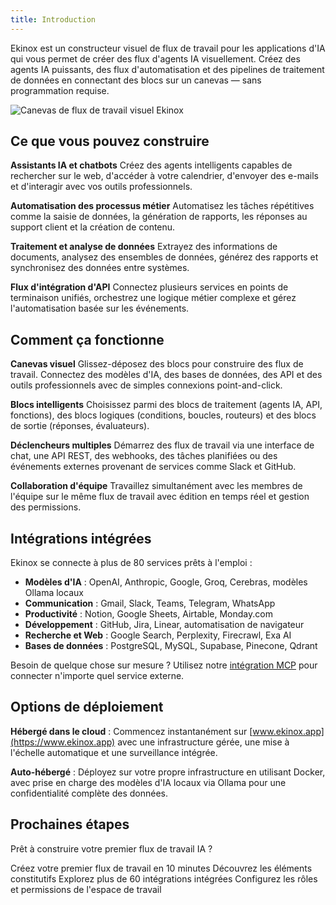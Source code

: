 ```yaml
---
title: Introduction
---
```



Ekinox est un constructeur visuel de flux de travail pour les applications d'IA qui vous permet de créer des flux d'agents IA visuellement. Créez des agents IA puissants, des flux d'automatisation et des pipelines de traitement de données en connectant des blocs sur un canevas — sans programmation requise.

<div className="flex justify-center">
  <Image
    src="/static/introduction.png"
    alt="Canevas de flux de travail visuel Ekinox"
    width={700}
    height={450}
    className="my-6"
  />
</div>

## Ce que vous pouvez construire

**Assistants IA et chatbots**
Créez des agents intelligents capables de rechercher sur le web, d'accéder à votre calendrier, d'envoyer des e-mails et d'interagir avec vos outils professionnels.

**Automatisation des processus métier**
Automatisez les tâches répétitives comme la saisie de données, la génération de rapports, les réponses au support client et la création de contenu.

**Traitement et analyse de données**
Extrayez des informations de documents, analysez des ensembles de données, générez des rapports et synchronisez des données entre systèmes.

**Flux d'intégration d'API**
Connectez plusieurs services en points de terminaison unifiés, orchestrez une logique métier complexe et gérez l'automatisation basée sur les événements.

## Comment ça fonctionne

**Canevas visuel**
Glissez-déposez des blocs pour construire des flux de travail. Connectez des modèles d'IA, des bases de données, des API et des outils professionnels avec de simples connexions point-and-click.

**Blocs intelligents**
Choisissez parmi des blocs de traitement (agents IA, API, fonctions), des blocs logiques (conditions, boucles, routeurs) et des blocs de sortie (réponses, évaluateurs).

**Déclencheurs multiples**
Démarrez des flux de travail via une interface de chat, une API REST, des webhooks, des tâches planifiées ou des événements externes provenant de services comme Slack et GitHub.

**Collaboration d'équipe**
Travaillez simultanément avec les membres de l'équipe sur le même flux de travail avec édition en temps réel et gestion des permissions.

## Intégrations intégrées

Ekinox se connecte à plus de 80 services prêts à l'emploi :

- **Modèles d'IA** : OpenAI, Anthropic, Google, Groq, Cerebras, modèles Ollama locaux
- **Communication** : Gmail, Slack, Teams, Telegram, WhatsApp  
- **Productivité** : Notion, Google Sheets, Airtable, Monday.com
- **Développement** : GitHub, Jira, Linear, automatisation de navigateur
- **Recherche et Web** : Google Search, Perplexity, Firecrawl, Exa AI
- **Bases de données** : PostgreSQL, MySQL, Supabase, Pinecone, Qdrant

Besoin de quelque chose sur mesure ? Utilisez notre [intégration MCP](/mcp) pour connecter n'importe quel service externe.

## Options de déploiement

**Hébergé dans le cloud** : Commencez instantanément sur [www.ekinox.app](https://www.ekinox.app) avec une infrastructure gérée, une mise à l'échelle automatique et une surveillance intégrée.

**Auto-hébergé** : Déployez sur votre propre infrastructure en utilisant Docker, avec prise en charge des modèles d'IA locaux via Ollama pour une confidentialité complète des données.

## Prochaines étapes

Prêt à construire votre premier flux de travail IA ?

<Cards>
  <Card title="Premiers pas" href="/getting-started">
    Créez votre premier flux de travail en 10 minutes
  </Card>
  <Card title="Blocs de flux de travail" href="/blocks">
    Découvrez les éléments constitutifs
  </Card>
  <Card title="Outils et intégrations" href="/tools">
    Explorez plus de 60 intégrations intégrées
  </Card>
  <Card title="Permissions d'équipe" href="/permissions/roles-and-permissions">
    Configurez les rôles et permissions de l'espace de travail
  </Card>
</Cards>
